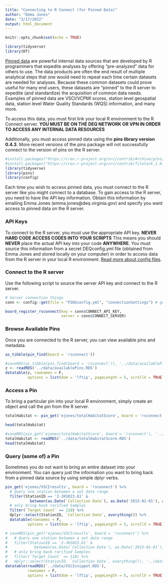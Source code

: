 ```yaml
---
title: "Connecting to R Connect (for Pinned Data)"
author: "Emma Jones"
date: "3/17/2022"
output: html_document
---
```


```r
knitr::opts_chunk$set(echo = TRUE)

library(tidyverse)
library(DT)
```

[Pinned data](https://www.r-bloggers.com/2019/09/pins-pin-discover-and-share-resources-2/){target="_blank"} are powerful internal data sources that are developed by R programmers that expedite analyses by offering "pre-analyzed" data for others to use. The data products are often the end result of multiple analytical steps that one would need to repeat each time certain datasets are needed for analyses. Because these common datasets could prove useful for many end users, these datasets are "pinned" to the R server to expedite (and standardize) the acquisition of common data needs. Examples of pinned data are VSCI/VCPMI scores, station level geospatial data, station level Water Quality Standards (WQS) information, and many more. 

To access this data, you must first link your local R environment to the R Connect server. **YOU MUST BE ON THE DEQ NETWORK OR VPN IN ORDER TO ACCESS ANY INTERNAL DATA RESOURCES**

Additionally, you must access pinned data using the **pins library version 0.4.3**. More recent versions of the pins package will not successfully connect to the version of pins on the R server.

```r
#install.packages("https://cran.r-project.org/src/contrib/Archive/pins/pins_0.4.3.tar.gz", repos=NULL, type="source")
#install.packages("https://cran.r-project.org/src/contrib/filelock_1.0.2.tar.gz", repos=NULL, type="source")
library(tidyverse)
library(pins)
library(config)
```

Each time you wish to access pinned data, you must connect to the R server like you might connect to a database. To gain access to the R server, you need to have the API key information. Obtain this information by emailing Emma Jones (emma.jones@deq.virginia.gov) and specify you want access to pinned data on the R server.

### API Keys

To connect to the R server, you must use the appropriate API key. **NEVER HARD CODE ACCESS CODES INTO YOUR SCRIPTS** This means you should **NEVER** place the actual API key into your code **ANYWHERE**. You must source this information from a secret DEQconfig.yml file (obtained from Emma Jones and stored locally on your computer) in order to access data from the R server in your local R environment. [Read more about config files](https://cran.r-project.org/web/packages/config/vignettes/introduction.html){target="_blank"}. 

### Connect to the R server

Use the following script to source the server API key and connect to the R server.

```r
# Server connection things
conn <- config::get(file = "PINSconfig.yml", "connectionSettings") # get configuration settings

board_register_rsconnect(key = conn$CONNECT_API_KEY, 
                         server = conn$CONNECT_SERVER)

```


### Browse Available Pins

Once you are connected to the R server, you can view available pins and metadata.

```r
as_tibble(pin_find(board = 'rsconnect'))
```
```r
#saveRDS(as_tibble(pin_find(board = 'rsconnect')), '../data/availablePins.RDS')
z <- readRDS('../data/availablePins.RDS')
datatable(z, rownames = F,
          options = list(dom = 'lftip', pageLength = 5, scrollX = TRUE))
```

### Access a Pin

To bring a particular pin into your local R environment, simply create an object and call the pin from the R server.

```r
totalHabitat <- pin_get('ejones/totalHabitatScore', board = 'rsconnect')

head(totalHabitat)
```
```r
#saveRDS(pin_get('ejones/totalHabitatScore', board = 'rsconnect'), '../data/totalHabitatScore.RDS')
totalHabitat <- readRDS('../data/totalHabitatScore.RDS')
head(totalHabitat)
```


### Query (some of) a Pin

Sometimes you do not want to bring an entire dataset into your environment. You can query just the information you want to bring back from a pinned data source by using simple dplyr verbs.

```r
pin_get('ejones/VSCIresults', board = 'rsconnect') %>% 
  # Query one station between a set date range
  filter(StationID == '2-JKS023.61' & 
           between(as.Date(`Collection Date`), as.Date('2015-01-01'), as.Date('2020-12-31'))) %>% 
  # only bring back rarified Samples
  filter(`Target Count` == 110) %>% 
  dplyr::select(StationID, `Collection Date`, everything()) %>% 
  datatable(rownames = F,
          options = list(dom = 'lftip', pageLength = 5, scrollX = TRUE))
```

```r
# saveRDS(pin_get('ejones/VSCIresults', board = 'rsconnect') %>% 
#   # Query one station between a set date range
#   filter(StationID == '2-JKS023.61' & 
#            between(as.Date(`Collection Date`), as.Date('2015-01-01'), as.Date('2020-12-31'))) %>% 
#   # only bring back rarified Samples
#   filter(`Target Count` == 110) %>% 
#   dplyr::select(StationID, `Collection Date`, everything()), '../data/VSCIsnippet.RDS')
datatable(readRDS('../data/VSCIsnippet.RDS'),
          rownames = F,
          options = list(dom = 'lftip', pageLength = 5, scrollX = TRUE))
```


